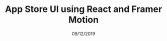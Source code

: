 ---
title: 'App Store UI using React and Framer Motion'
date: '09/12/2019'
category: 'Link'
tags:
  - React
  - Framer Motion
type: 'note'
link: 'https://codesandbox.io/s/app-store-ui-using-react-and-framer-motion-ecgc2'
---